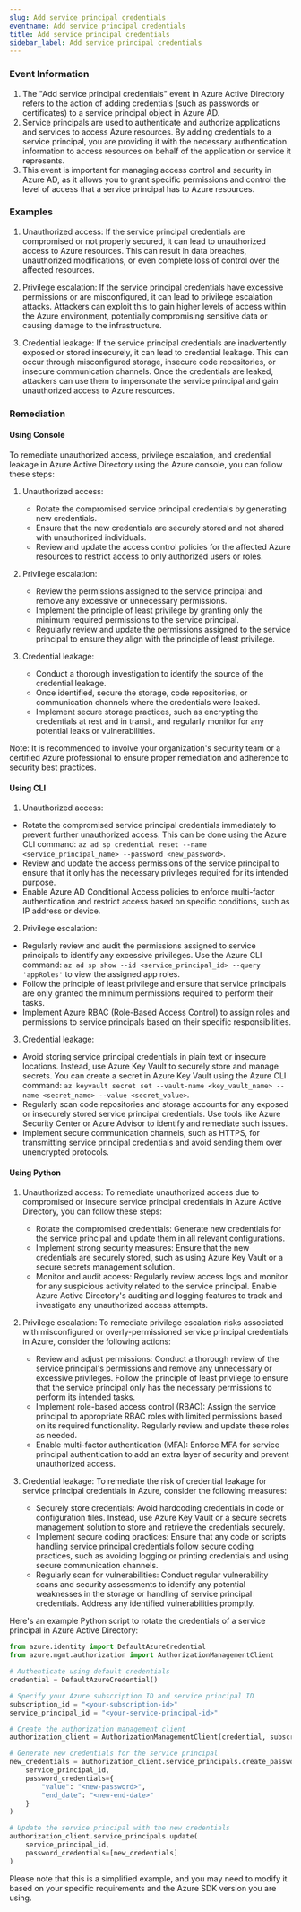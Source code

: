 ```yaml
--- 
slug: Add service principal credentials
eventname: Add service principal credentials
title: Add service principal credentials
sidebar_label: Add service principal credentials
---
```

                       
### Event Information

1. The "Add service principal credentials" event in Azure Active Directory refers to the action of adding credentials (such as passwords or certificates) to a service principal object in Azure AD.
2. Service principals are used to authenticate and authorize applications and services to access Azure resources. By adding credentials to a service principal, you are providing it with the necessary authentication information to access resources on behalf of the application or service it represents.
3. This event is important for managing access control and security in Azure AD, as it allows you to grant specific permissions and control the level of access that a service principal has to Azure resources.


### Examples

1. Unauthorized access: If the service principal credentials are compromised or not properly secured, it can lead to unauthorized access to Azure resources. This can result in data breaches, unauthorized modifications, or even complete loss of control over the affected resources.

2. Privilege escalation: If the service principal credentials have excessive permissions or are misconfigured, it can lead to privilege escalation attacks. Attackers can exploit this to gain higher levels of access within the Azure environment, potentially compromising sensitive data or causing damage to the infrastructure.

3. Credential leakage: If the service principal credentials are inadvertently exposed or stored insecurely, it can lead to credential leakage. This can occur through misconfigured storage, insecure code repositories, or insecure communication channels. Once the credentials are leaked, attackers can use them to impersonate the service principal and gain unauthorized access to Azure resources.

### Remediation

#### Using Console

To remediate unauthorized access, privilege escalation, and credential leakage in Azure Active Directory using the Azure console, you can follow these steps:

1. Unauthorized access:
   - Rotate the compromised service principal credentials by generating new credentials.
   - Ensure that the new credentials are securely stored and not shared with unauthorized individuals.
   - Review and update the access control policies for the affected Azure resources to restrict access to only authorized users or roles.

2. Privilege escalation:
   - Review the permissions assigned to the service principal and remove any excessive or unnecessary permissions.
   - Implement the principle of least privilege by granting only the minimum required permissions to the service principal.
   - Regularly review and update the permissions assigned to the service principal to ensure they align with the principle of least privilege.

3. Credential leakage:
   - Conduct a thorough investigation to identify the source of the credential leakage.
   - Once identified, secure the storage, code repositories, or communication channels where the credentials were leaked.
   - Implement secure storage practices, such as encrypting the credentials at rest and in transit, and regularly monitor for any potential leaks or vulnerabilities.

Note: It is recommended to involve your organization's security team or a certified Azure professional to ensure proper remediation and adherence to security best practices.

#### Using CLI

1. Unauthorized access:
- Rotate the compromised service principal credentials immediately to prevent further unauthorized access. This can be done using the Azure CLI command: `az ad sp credential reset --name <service_principal_name> --password <new_password>`.
- Review and update the access permissions of the service principal to ensure that it only has the necessary privileges required for its intended purpose.
- Enable Azure AD Conditional Access policies to enforce multi-factor authentication and restrict access based on specific conditions, such as IP address or device.

2. Privilege escalation:
- Regularly review and audit the permissions assigned to service principals to identify any excessive privileges. Use the Azure CLI command: `az ad sp show --id <service_principal_id> --query 'appRoles'` to view the assigned app roles.
- Follow the principle of least privilege and ensure that service principals are only granted the minimum permissions required to perform their tasks.
- Implement Azure RBAC (Role-Based Access Control) to assign roles and permissions to service principals based on their specific responsibilities.

3. Credential leakage:
- Avoid storing service principal credentials in plain text or insecure locations. Instead, use Azure Key Vault to securely store and manage secrets. You can create a secret in Azure Key Vault using the Azure CLI command: `az keyvault secret set --vault-name <key_vault_name> --name <secret_name> --value <secret_value>`.
- Regularly scan code repositories and storage accounts for any exposed or insecurely stored service principal credentials. Use tools like Azure Security Center or Azure Advisor to identify and remediate such issues.
- Implement secure communication channels, such as HTTPS, for transmitting service principal credentials and avoid sending them over unencrypted protocols.

#### Using Python

1. Unauthorized access: To remediate unauthorized access due to compromised or insecure service principal credentials in Azure Active Directory, you can follow these steps:

   - Rotate the compromised credentials: Generate new credentials for the service principal and update them in all relevant configurations.
   - Implement strong security measures: Ensure that the new credentials are securely stored, such as using Azure Key Vault or a secure secrets management solution.
   - Monitor and audit access: Regularly review access logs and monitor for any suspicious activity related to the service principal. Enable Azure Active Directory's auditing and logging features to track and investigate any unauthorized access attempts.

2. Privilege escalation: To remediate privilege escalation risks associated with misconfigured or overly-permissioned service principal credentials in Azure, consider the following actions:

   - Review and adjust permissions: Conduct a thorough review of the service principal's permissions and remove any unnecessary or excessive privileges. Follow the principle of least privilege to ensure that the service principal only has the necessary permissions to perform its intended tasks.
   - Implement role-based access control (RBAC): Assign the service principal to appropriate RBAC roles with limited permissions based on its required functionality. Regularly review and update these roles as needed.
   - Enable multi-factor authentication (MFA): Enforce MFA for service principal authentication to add an extra layer of security and prevent unauthorized access.

3. Credential leakage: To remediate the risk of credential leakage for service principal credentials in Azure, consider the following measures:

   - Securely store credentials: Avoid hardcoding credentials in code or configuration files. Instead, use Azure Key Vault or a secure secrets management solution to store and retrieve the credentials securely.
   - Implement secure coding practices: Ensure that any code or scripts handling service principal credentials follow secure coding practices, such as avoiding logging or printing credentials and using secure communication channels.
   - Regularly scan for vulnerabilities: Conduct regular vulnerability scans and security assessments to identify any potential weaknesses in the storage or handling of service principal credentials. Address any identified vulnerabilities promptly.

Here's an example Python script to rotate the credentials of a service principal in Azure Active Directory:

```python
from azure.identity import DefaultAzureCredential
from azure.mgmt.authorization import AuthorizationManagementClient

# Authenticate using default credentials
credential = DefaultAzureCredential()

# Specify your Azure subscription ID and service principal ID
subscription_id = "<your-subscription-id>"
service_principal_id = "<your-service-principal-id>"

# Create the authorization management client
authorization_client = AuthorizationManagementClient(credential, subscription_id)

# Generate new credentials for the service principal
new_credentials = authorization_client.service_principals.create_password_credentials(
    service_principal_id,
    password_credentials={
        "value": "<new-password>",
        "end_date": "<new-end-date>"
    }
)

# Update the service principal with the new credentials
authorization_client.service_principals.update(
    service_principal_id,
    password_credentials=[new_credentials]
)
```

Please note that this is a simplified example, and you may need to modify it based on your specific requirements and the Azure SDK version you are using.


 